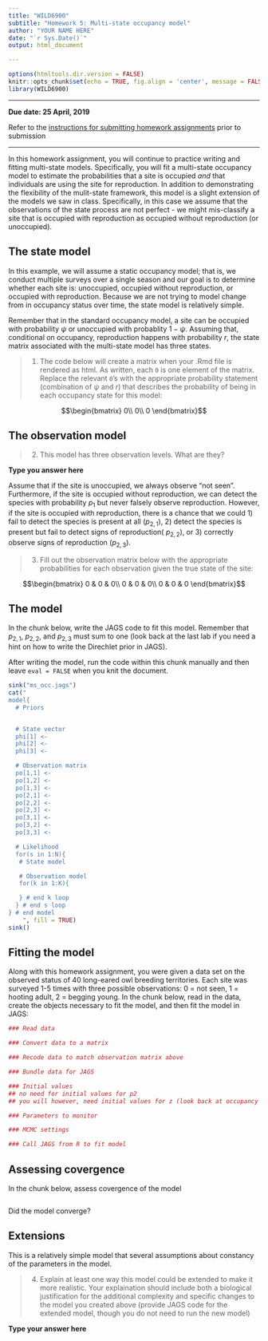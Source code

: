 ```yaml
---
title: "WILD6900"
subtitle: "Homework 5: Multi-state occupancy model"
author: "YOUR NAME HERE"
date: "`r Sys.Date()`"
output: html_document

---
```


```r
options(htmltools.dir.version = FALSE)
knitr::opts_chunk$set(echo = TRUE, fig.align = 'center', message = FALSE, warning = FALSE)
library(WILD6900)
```

***

**Due date: 25 April, 2019**

Refer to the [instructions for submitting homework assignments](https://rushinglab.github.io/WILD6900/articles/homework.html) prior to submission

***

In this homework assignment, you will continue to practice writing and fitting multi-state models. Specifically, you will fit a multi-state occupancy model to estimate the probabilities that a site is occupied *and* that individuals are using the site for reproduction. In addition to demonstrating the flexibility of the mulit-state framework, this model is a slight extension of the models we saw in class. Specifically, in this case we assume that the observations of the state process are not perfect - we might mis-classify a site that is occupied with reproduction as occupied without reproduction (or unoccupied). 

## The state model

In this example, we will assume a static occupancy model; that is, we conduct multiple surveys over a single season and our goal is to determine whether each site is: unoccupied, occupied without reproduction, or occupied with reproduction. Because we are not trying to model change from in occupancy status over time, the state model is relatively simple. 

Remember that in the standard occupancy model, a site can be occupied with probability $\psi$ or unoccupied with probablity $1 - \psi$. Assuming that, conditional on occupancy, reproduction happens with probability $r$, the state matrix associated with the multi-state model has three states. 

> 1) The code below will create a matrix when your .Rmd file is rendered as html. As written, each `0` is one element of the matrix. Replace the relevant `0`'s with the appropriate probability statement (combination of $\psi$ and $r$) that describes the probability of being in each occupancy state for this model:


$$\begin{bmatrix}
    0\\
    0\\
    0
\end{bmatrix}$$


## The observation model

> 2) This model has three observation levels. What are they? 

**Type you answer here**

Assume that if the site is unoccupied, we always observe "not seen". Furthermore, if the site is occupied without reproduction, we can detect the species with probability $p_1$ but never falsely observe reproduction. However, if the site is occupied with reproduction, there is a chance that we could 1) fail to detect the species is present at all ($p_{2,1}$), 2) detect the species is present but fail to detect signs of reproduction( $p_{2,2}$), or 3) correctly observe signs of reproduction ($p_{2,3}$). 

> 3) Fill out the observation matrix below with the appropriate probabilities for each observation given the true state of the site:

$$\begin{bmatrix}
    0 & 0 & 0\\
    0 & 0 & 0\\
    0 & 0 & 0
\end{bmatrix}$$

## The model

In the chunk below, write the JAGS code to fit this model. Remember that $p_{2,1}$, $p_{2,2}$, and $p_{2,3}$ must sum to one (look back at the last lab if you need a hint on how to write the Direchlet prior in JAGS). 

After writing the model, run the code within this chunk manually and then leave `eval = FALSE` when you knit the document. 

```r
sink("ms_occ.jags")
cat("
model{
  # Priors


  # State vector
  phi[1] <- 
  phi[2] <- 
  phi[3] <- 

  # Observation matrix
  po[1,1] <- 
  po[1,2] <- 
  po[1,3] <- 
  po[2,1] <- 
  po[2,2] <- 
  po[2,3] <- 
  po[3,1] <- 
  po[3,2] <- 
  po[3,3] <- 

  # Likelihood
  for(s in 1:N){
   # State model

   # Observation model
   for(k in 1:K){

   } # end k loop
  } # end s loop
} # end model
    ", fill = TRUE)
sink()

```


## Fitting the model

Along with this homework assignment, you were given a data set on the observed status of 40 long-eared owl breeding territories. Each site was surveyed 1-5 times with three possible observations: 0 = not seen, 1 = hooting adult, 2 = begging young. In the chunk below, read in the data, create the objects necessary to fit the model, and then fit the model in JAGS:

```r
### Read data

### Convert data to a matrix

### Recode data to match observation matrix above

### Bundle data for JAGS

### Initial values
## no need for initial values for p2
## you will however, need initial values for z (look back at occupancy model examples for hints on how to do this)

### Parameters to monitor

### MCMC settings

### Call JAGS from R to fit model

```


## Assessing covergence

In the chunk below, assess covergence of the model

```r

```

Did the model converge? 

## Extensions

This is a relatively simple model that several assumptions about constancy of the parameters in the model. 

> 4) Explain at least one way this model could be extended to make it more realistic. Your explaination should include both a biological justification for the additional complexity and specific changes to the model you created above (provide JAGS code for the extended model, though you do not need to run the new model)

**Type your answer here**
